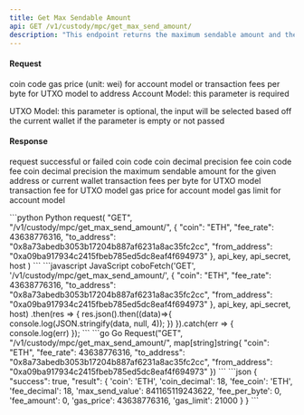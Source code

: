 ```yaml
---
title: Get Max Sendable Amount
api: GET /v1/custody/mpc/get_max_send_amount/ 
description: "This endpoint returns the maximum sendable amount and the corresponding transaction fee for a given address. It takes in various parameters such as the coin code, fee rate, to_address, and from_address. The response includes the coin decimal, fee coin, the maximum sendable amount, and the corresponding transaction fee."
---
```


#### Request
<ParamField query="coin" type="String" required>coin code</ParamField>
<ParamField query="fee_rate" type="Float" required>gas price (unit: wei) for account model or transaction fees per byte for UTXO model</ParamField>
<ParamField query="to_address" type="String" required>to address</ParamField>
<ParamField query="from_address" type="String">
Account Model: this parameter is required

UTXO Model: this parameter is optional, the input will be selected based off the current wallet if the parameter is empty or not passed
</ParamField>

#### Response
<ResponseField name="success" type="bool">request successful or failed</ResponseField>
<ResponseField name="result" type="object">
  <Expandable title="object">
    <ResponseField name="coin" type="String">coin code</ResponseField>
    <ResponseField name="coin_decimal" type="Int" >coin decimal precision</ResponseField>
    <ResponseField name="fee_coin" type="String">fee coin code</ResponseField>
    <ResponseField name="fee_decimal" type="Int" >fee coin decimal precision</ResponseField>
    <ResponseField name="max_send_value" type="Int" >the maximum sendable amount for the given address or current wallet</ResponseField>
    <ResponseField name="fee_per_byte" type="Float" >transaction fees per byte for UTXO model</ResponseField>
    <ResponseField name="fee_amount" type="Int" >transaction fee for UTXO model</ResponseField>
    <ResponseField name="gas_price" type="Int" >gas price for account model</ResponseField>
    <ResponseField name="gas_limit" type="Int" >gas limit for account model</ResponseField>
  </Expandable>
</ResponseField>

<RequestExample>
```python Python
request(
    "GET",
    "/v1/custody/mpc/get_max_send_amount/",
    {
        "coin": "ETH",
        "fee_rate": 43638776316,
        "to_address": "0x8a73abedb3053b17204b887af6231a8ac35fc2cc",
        "from_address": "0xa09ba917934c2415fbeb785ed5dc8eaf4f694973"
    },
    api_key, api_secret, host
)
```
```javascript JavaScript
coboFetch('GET', '/v1/custody/mpc/get_max_send_amount/', {
    "coin": "ETH",
    "fee_rate": 43638776316,
    "to_address": "0x8a73abedb3053b17204b887af6231a8ac35fc2cc",
    "from_address": "0xa09ba917934c2415fbeb785ed5dc8eaf4f694973"
}, api_key, api_secret, host)
    .then(res => {
        res.json().then((data)=>{
            console.log(JSON.stringify(data, null, 4));
        })
    }).catch(err => {
        console.log(err)
    });
```
```go Go
Request("GET", "/v1/custody/mpc/get_max_send_amount/", map[string]string{
    "coin": "ETH",
    "fee_rate": 43638776316,
    "to_address": "0x8a73abedb3053b17204b887af6231a8ac35fc2cc",
    "from_address": "0xa09ba917934c2415fbeb785ed5dc8eaf4f694973"
})
```
</RequestExample>

<ResponseExample>
```json
{
  "success": true,
  "result": {
    'coin': 'ETH',
    'coin_decimal': 18,
    'fee_coin': 'ETH',
    'fee_decimal': 18,
    'max_send_value': 841165119243622,
    'fee_per_byte': 0,
    'fee_amount': 0,
    'gas_price': 43638776316,
    'gas_limit': 21000
  }
}
```
</ResponseExample>
